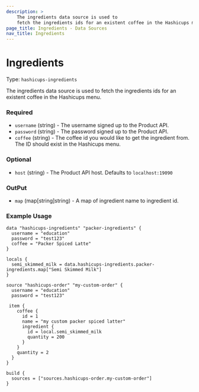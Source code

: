 ```yaml
---
description: >
    The ingredients data source is used to
    fetch the ingredients ids for an existent coffee in the Hashicups menu.
page_title: Ingredients - Data Sources
nav_title: Ingredients
---
```


# Ingredients

Type: `hashicups-ingredients`

The ingredients data source is used to fetch the ingredients ids for an existent coffee in the Hashicups menu.

### Required

- `username` (string) - The username signed up to the Product API.
- `password` (string) - The password signed up to the Product API.
- `coffee` (string) - The coffee id you would like to get the ingredient from. The ID should exist in the Hashicups menu.

### Optional

- `host` (string) - The Product API host. Defaults to `localhost:19090`

### OutPut

- `map` (map[string]string) - A map of ingredient name to ingredient id.

### Example Usage

```hcl
data "hashicups-ingredients" "packer-ingredients" {
  username = "education"
  password = "test123"
  coffee = "Packer Spiced Latte"
}

locals {
  semi_skimmed_milk = data.hashicups-ingredients.packer-ingredients.map["Semi Skimmed Milk"]
}

source "hashicups-order" "my-custom-order" {
  username = "education"
  password = "test123"

 item {
    coffee {
      id = 1
      name = "my custom packer spiced latter"
      ingredient {
        id = local.semi_skimmed_milk
        quantity = 200
      }
    }
    quantity = 2
  }
}

build {
  sources = ["sources.hashicups-order.my-custom-order"]
}
```


